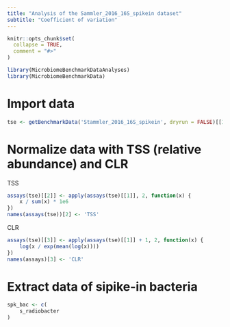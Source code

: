 ```yaml
---
title: "Analysis of the Sammler_2016_16S_spikein dataset"
subtitle: "Coefficient of variation"
---
```


```r
knitr::opts_chunk$set(
  collapse = TRUE,
  comment = "#>"
)
```

```r
library(MicrobiomeBenchmarkDataAnalyses)
library(MicrobiomeBenchmarkData)
```

# Import data

```r
tse <- getBenchmarkData('Stammler_2016_16S_spikein', dryrun = FALSE)[[1]]
```

# Normalize data with TSS (relative abundance) and CLR

TSS

```r
assays(tse)[[2]] <- apply(assays(tse)[[1]], 2, function(x) {
    x / sum(x) * 1e6
})
names(assays(tse))[2] <- 'TSS'
```

CLR

```r
assays(tse)[[3]] <- apply(assays(tse)[[1]] + 1, 2, function(x) {
    log(x / exp(mean(log(x))))
})
names(assays)[3] <- 'CLR'
```

# Extract data of sipike-in bacteria

```r
spk_bac <- c(
    s_radiobacter
)
```









